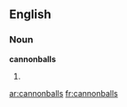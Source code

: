 ==English==

===Noun===
'''cannonballs'''

# {{plural of|[[cannonball]]}}

[[ar:cannonballs]]
[[fr:cannonballs]]